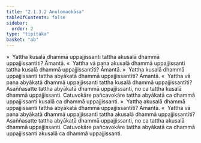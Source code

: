 ```yaml
---
title: "2.1.3.2 Anulomaokāsa"
tableOfContents: false
sidebar:
  order: 2
type: "tipitaka"
basket: "ab"
---
```



<DynamicBreadcrumb />

<Division number="59">

<Paragraph number="283">
»  Yattha kusalā dhammā uppajjissanti tattha akusalā dhammā uppajjissantīti? Āmantā.
</Paragraph>

<Paragraph number="284">
«  Yattha vā pana akusalā dhammā uppajjissanti tattha kusalā dhammā uppajjissantīti? Āmantā.
</Paragraph>

<Paragraph number="285">
»  Yattha kusalā dhammā uppajjissanti tattha abyākatā dhammā uppajjissantīti? Āmantā.
</Paragraph>

<Paragraph number="286">
«  Yattha vā pana abyākatā dhammā uppajjissanti tattha kusalā dhammā uppajjissantīti?
</Paragraph>

<Paragraph number="287">
Asaññasatte tattha abyākatā dhammā uppajjissanti, no ca tattha kusalā dhammā uppajjissanti. Catuvokāre pañcavokāre tattha abyākatā ca dhammā uppajjissanti kusalā ca dhammā uppajjissanti.
</Paragraph>

</Division>
<Division number="60">

<Paragraph number="288">
»  Yattha akusalā dhammā uppajjissanti tattha abyākatā dhammā uppajjissantīti? Āmantā.
</Paragraph>

<Paragraph number="289">
«  Yattha vā pana abyākatā dhammā uppajjissanti tattha akusalā dhammā uppajjissantīti?
</Paragraph>

<Paragraph number="290">
Asaññasatte tattha abyākatā dhammā uppajjissanti, no ca tattha akusalā dhammā uppajjissanti. Catuvokāre pañcavokāre tattha abyākatā ca dhammā uppajjissanti akusalā ca dhammā uppajjissanti.
</Paragraph>
</Division>